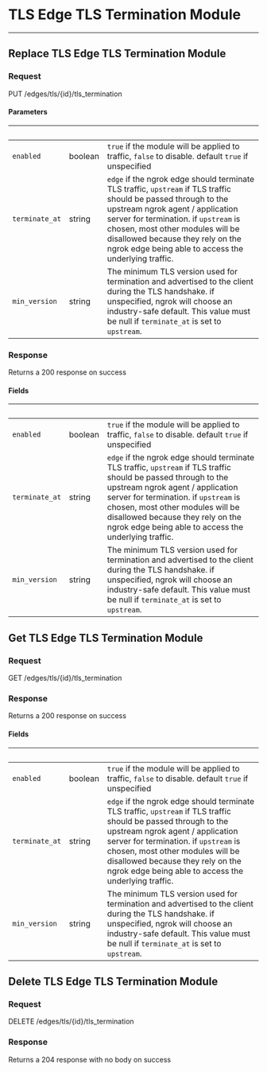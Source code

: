 
# TLS Edge TLS Termination Module

---

## Replace TLS Edge TLS Termination Module

### Request

PUT /edges/tls/{id}/tls_termination

<TLSEdgeTLSTerminationModuleReplaceRequest />

#### Parameters

| &nbsp;         | &nbsp;  | &nbsp;                                                                                                                                                                                                                                                                                                                      |
| -------------- | ------- | --------------------------------------------------------------------------------------------------------------------------------------------------------------------------------------------------------------------------------------------------------------------------------------------------------------------------- |
| `enabled`      | boolean | `true` if the module will be applied to traffic, `false` to disable. default `true` if unspecified                                                                                                                                                                                                                          |
| `terminate_at` | string  | `edge` if the ngrok edge should terminate TLS traffic, `upstream` if TLS traffic should be passed through to the upstream ngrok agent / application server for termination. if `upstream` is chosen, most other modules will be disallowed because they rely on the ngrok edge being able to access the underlying traffic. |
| `min_version`  | string  | The minimum TLS version used for termination and advertised to the client during the TLS handshake. if unspecified, ngrok will choose an industry-safe default. This value must be null if `terminate_at` is set to `upstream`.                                                                                             |

### Response

Returns a 200 response on success

<TLSEdgeTLSTerminationModuleReplaceResponse />

#### Fields

| &nbsp;         | &nbsp;  | &nbsp;                                                                                                                                                                                                                                                                                                                      |
| -------------- | ------- | --------------------------------------------------------------------------------------------------------------------------------------------------------------------------------------------------------------------------------------------------------------------------------------------------------------------------- |
| `enabled`      | boolean | `true` if the module will be applied to traffic, `false` to disable. default `true` if unspecified                                                                                                                                                                                                                          |
| `terminate_at` | string  | `edge` if the ngrok edge should terminate TLS traffic, `upstream` if TLS traffic should be passed through to the upstream ngrok agent / application server for termination. if `upstream` is chosen, most other modules will be disallowed because they rely on the ngrok edge being able to access the underlying traffic. |
| `min_version`  | string  | The minimum TLS version used for termination and advertised to the client during the TLS handshake. if unspecified, ngrok will choose an industry-safe default. This value must be null if `terminate_at` is set to `upstream`.                                                                                             |

## Get TLS Edge TLS Termination Module

### Request

GET /edges/tls/{id}/tls_termination

<TLSEdgeTLSTerminationModuleGetRequest />

### Response

Returns a 200 response on success

<TLSEdgeTLSTerminationModuleGetResponse />

#### Fields

| &nbsp;         | &nbsp;  | &nbsp;                                                                                                                                                                                                                                                                                                                      |
| -------------- | ------- | --------------------------------------------------------------------------------------------------------------------------------------------------------------------------------------------------------------------------------------------------------------------------------------------------------------------------- |
| `enabled`      | boolean | `true` if the module will be applied to traffic, `false` to disable. default `true` if unspecified                                                                                                                                                                                                                          |
| `terminate_at` | string  | `edge` if the ngrok edge should terminate TLS traffic, `upstream` if TLS traffic should be passed through to the upstream ngrok agent / application server for termination. if `upstream` is chosen, most other modules will be disallowed because they rely on the ngrok edge being able to access the underlying traffic. |
| `min_version`  | string  | The minimum TLS version used for termination and advertised to the client during the TLS handshake. if unspecified, ngrok will choose an industry-safe default. This value must be null if `terminate_at` is set to `upstream`.                                                                                             |

## Delete TLS Edge TLS Termination Module

### Request

DELETE /edges/tls/{id}/tls_termination

<TLSEdgeTLSTerminationModuleDeleteRequest />

### Response

Returns a 204 response with no body on success
